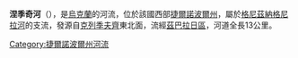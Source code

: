 '''涅季奇河'''（{{lang-uk|Нетич}}），是[[烏克蘭|烏克蘭]]的河流，位於該國西部[[捷爾諾波爾州|捷爾諾波爾州]]，屬於[[格尼茲納格尼拉河|格尼茲納格尼拉河]]的支流，發源自[[克列季夫齊|克列季夫齊]]東北面，流經[[茲巴拉日區|茲巴拉日區]]，河道全長13公里。

{{DEFAULTSORT:Нетич}}
[[Category:捷爾諾波爾州河流|Category:捷爾諾波爾州河流]]


{{Ukraine-river-stub}}